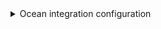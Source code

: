 <details>

<summary> Ocean integration configuration </summary>

```yaml showLineNumbers
resources:
  - kind: project
    selector:
      query: "true"
    port:
      entity:
        mappings:
          identifier: .path_with_namespace | gsub(" "; "")
          title: .name
          blueprint: '"repository"'
          properties:
            url: .web_url
            readme: file://README.md
            description: .description
            namespace: .namespace.name
            fullPath: .namespace.full_path
            defaultBranch: .default_branch
  - kind: mergeRequest
    selector:
      query: "true"
    port:
      entity:
        mappings:
          identifier: .id | tostring
          title: .title
          blueprint: '"mergeRequest"'
          properties:
            creator: .author.name
            status: .state
            createdAt: .created_at
            updatedAt: .updated_at
            description: .description
            link: .web_url
          relations:
            repository: .references.full | gsub("!.+"; "")
```

</details>
